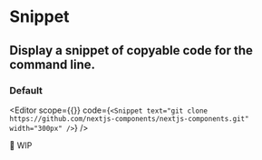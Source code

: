 <Spacer y={0.6} />

# Snippet

<Spacer y={0.8} />

## Display a snippet of copyable code for the command line.</Text>

<Spacer y={2} />

### Default

<Editor
  scope={{}}
  code={`
<Snippet text="git clone https://github.com/nextjs-components/nextjs-components.git" width="300px" />
`}
/>

<Spacer y={2} />

🚧 WIP
